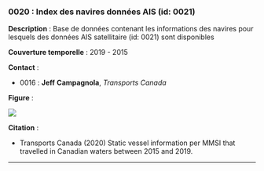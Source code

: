 ### 0020 : Index des navires données AIS (id: 0021) {-}

<!-- -------------------------------------------------- -->
**Description** : Base de données contenant les informations des navires pour lesquels des données AIS satellitaire (id: 0021) sont disponibles

<!-- -------------------------------------------------- -->


<!-- -------------------------------------------------- -->

  **Couverture temporelle** : 2019 - 2015



<!-- -------------------------------------------------- -->
**Contact** :


  - 0016 : **Jeff** **Campagnola**, *Transports Canada*


<!-- -------------------------------------------------- -->
**Figure** :

![](../figures/figures-format/data0020.png)


<!-- -------------------------------------------------- -->
**Citation** :


  - Transports Canada (2020) Static vessel information per MMSI that travelled in Canadian waters between 2015 and 2019.




<!-- -------------------------------------------------- -->



<hr>
<br>
